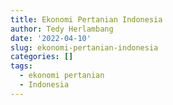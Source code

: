 ```yaml
---
title: Ekonomi Pertanian Indonesia
author: Tedy Herlambang
date: '2022-04-10'
slug: ekonomi-pertanian-indonesia
categories: []
tags:
  - ekonomi pertanian
  - Indonesia
---
```

